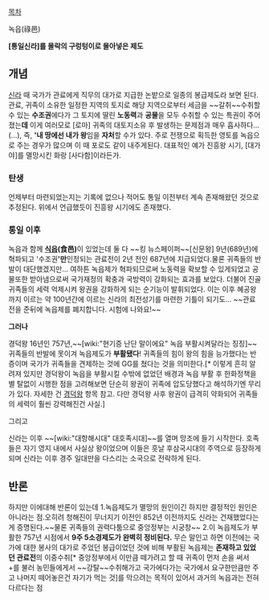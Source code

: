[[목차]]

녹읍(祿邑)

'''[통일신라]를 몰락의 구렁텅이로 몰아넣은 제도'''


== 개념 ==
[[신라]] 때 국가가 관료에게 직무의 대가로 지급한 논밭으로 일종의 봉급제도라 보면 된다. 관료, 귀족이 소유한 일정한 지역의 토지로 해당 지역으로부터 세금을 ~~갈취~~수취할 수 있는 '''수조권'''에다가  그 토지에 딸린 '''노동력'''과 '''공물'''을 모두 수취할 수 있는 특권이 주어졌는'''데''' 이게 여러모로 [로마] 귀족의 대토지소유 후 발생하는 문제점과 매우 흡사하다...(...), 즉, ''''내 땅에선 내가 왕'''임을 '''자처'''할 수가 있다. 주로 전쟁으로 획득한 영토를 녹읍으로 주는 경우가 많으며 이 때 포로도 같이 내주게된다. 대표적인 예가 진흥왕 시기, [대가야]를 멸망시킨 화랑 [사다함]이라든가.

=== 탄생 ===
언제부터 마련되었는지는 기록에 없으나 적어도 통일 이전부터 계속 존재해왔던 것으로 추정된다. 위에서 언급했듯이 진흥왕 시기에도 존재했다.

=== 통일 이후 ===
녹읍과 함께 '''[[식읍]](食邑)'''이 있었는데 둘 다 ~~킹 뉴스페이퍼~~[신문왕] 9년(689년)에 혁파되고 '수조권''''만'''인정되는 관료전이 2년 전인 687년에 지급되었다.물론 귀족들의 반발이 대단했겠지만...
여하튼 녹읍제가 혁파되므로써 노동력을 확보할 수 있게되었고 공물또한 받아냄으로써 국가재정의 확충과 국방력이 강화되는 효과를 보았다. 더불어 진골귀족들의 세력 억제시켜 왕권을 강화하게 되는 순기능이 발휘되었다. 이는 이후 혜공왕까지 이르는 약 100년간에 이르는 신라의 최전성기를 마련한 기틀이 되기도...
~~관료전을 준뒤에  녹읍제를 폐지합니다. 시험에 나와요!~~

'''그러나'''

경덕왕 16년인 757년,~~[wiki:"현기증 난단 말이에요" 녹읍 부활시켜달라는 징징]~~귀족들의 반발에 못이겨 녹읍제도가 '''부활됐다'''! 귀족들의 힘이 왕의 힘을 능가했다는 반증이며 국가가 귀족들을 견제하는 것에 GG를 쳤다는 것을 의미한다.[* 이렇게 흔히 알려져 있지만 경덕왕이 녹읍을 부활시킬 수밖에 없었던 배경과 녹읍 부활 후 한화정책을 별 탈없이 시행한 점을 고려해보면 단순히 왕권이 귀족에 압도당했다고 해석하기엔 무리가 있다. 자세한 건 [[경덕왕]] 항목 참고. 다만 경덕왕 사후 왕권이 급격히 약화되어 귀족들의 세력이 훨씬 강력해진건 사실.]

그리고

신라는 이후 ~~[wiki:"대항해시대" 대호족시대]~~를 열며 망조에 들기 시작한다. 호족들은 자기 영지 내에서 사실상 왕이었으며 이들은 훗날 후삼국시대의 주역으로 등장하게 되며 신라는 이후 경주 일대만을 다스리는 소국으로 전락하게 된다.

== 반론 ==
하지만 이에대해 반론이 있는데
1.녹읍제도가 멸망의 원인이긴 하지만 결정적인 원인은 아니라는 점.오히려 청해진이 무너지기 이전인 852년 이전까지도 신라는 건재했었다는게 증명된다.~~물론 귀족들의 권력다툼으로 중앙정부는 시궁창~~
2.이 녹읍제도가 부활한 757년 시점에서 '''9주 5소경제도가 완벽히 정비된다.'''  무슨 말인고 하면 이전에는 국가에 대한 봉사의 대가로 주었던 봉급이었던 것에 비해 부활된 녹읍제는 '''존재하고 있었던 관료전'''의 이중수취[* 중앙정부에서 이만큼 떼가려고 할 때 귀족이 먼저 손을 써서 +를 불러 농민들에게서 ~~강탈~~수취해가고 국가에다가는 국가에서 요구한만큼만 주고 나머지 떼어놓은건 자기가 먹는 것]를 막으려는 목적이 있어서 과거의 녹읍과는 전혀 다르다는 점
